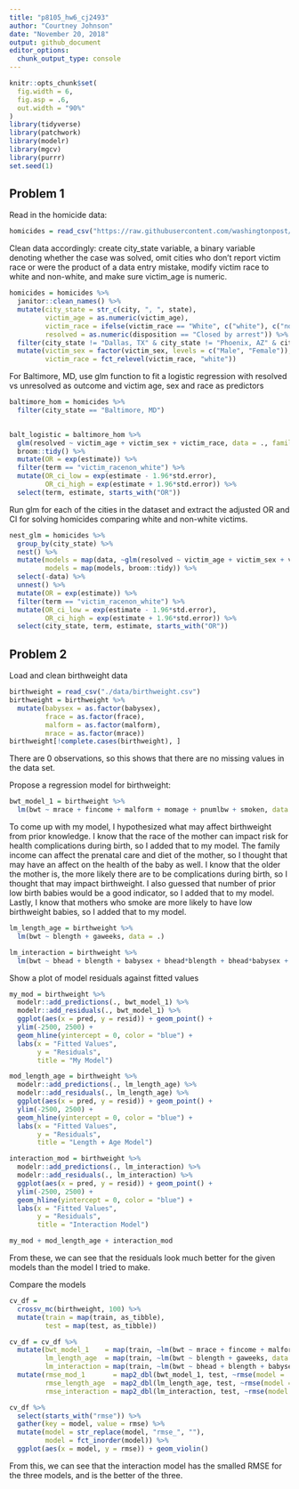 ```yaml
---
title: "p8105_hw6_cj2493"
author: "Courtney Johnson"
date: "November 20, 2018"
output: github_document
editor_options: 
  chunk_output_type: console
---
```


```r
knitr::opts_chunk$set(
  fig.width = 6,
  fig.asp = .6,
  out.width = "90%"
)
library(tidyverse)
library(patchwork)
library(modelr)
library(mgcv)
library(purrr)
set.seed(1)
```

## Problem 1

Read in the homicide data:

```r
homicides = read_csv("https://raw.githubusercontent.com/washingtonpost/data-homicides/master/homicide-data.csv") 
```

Clean data accordingly: create city_state variable, a binary variable denoting whether the case was solved, omit cities who don't report victim race or were the product of a data entry mistake, modify victim race to white and non-white, and make sure victim_age is numeric.

```r
homicides = homicides %>%
  janitor::clean_names() %>%
  mutate(city_state = str_c(city, ", ", state),
         victim_age = as.numeric(victim_age),
         victim_race = ifelse(victim_race == "White", c("white"), c("non_white")),
         resolved = as.numeric(disposition == "Closed by arrest")) %>%
  filter(city_state != "Dallas, TX" & city_state != "Phoenix, AZ" & city_state != "Kansas City, MO" & city_state != "Tulsa, AL") %>%
  mutate(victim_sex = factor(victim_sex, levels = c("Male", "Female")),
         victim_race = fct_relevel(victim_race, "white"))
```

For Baltimore, MD, use glm function to fit a logistic regression with resolved vs unresolved as outcome and victim age, sex and race as predictors


```r
baltimore_hom = homicides %>%
  filter(city_state == "Baltimore, MD") 
 

balt_logistic = baltimore_hom %>%
  glm(resolved ~ victim_age + victim_sex + victim_race, data = ., family = binomial()) %>%
  broom::tidy() %>%
  mutate(OR = exp(estimate)) %>%
  filter(term == "victim_racenon_white") %>%
  mutate(OR_ci_low = exp(estimate - 1.96*std.error),
         OR_ci_high = exp(estimate + 1.96*std.error)) %>%
  select(term, estimate, starts_with("OR"))
```

Run glm for each of the cities in the dataset and extract the adjusted OR and CI for solving homicides comparing white and non-white victims.

```r
nest_glm = homicides %>%
  group_by(city_state) %>%
  nest() %>%
  mutate(models = map(data, ~glm(resolved ~ victim_age + victim_sex + victim_race, data = ., family = binomial())),
         models = map(models, broom::tidy)) %>%
  select(-data) %>%
  unnest() %>%
  mutate(OR = exp(estimate)) %>%
  filter(term == "victim_racenon_white") %>%
  mutate(OR_ci_low = exp(estimate - 1.96*std.error),
         OR_ci_high = exp(estimate + 1.96*std.error)) %>%
  select(city_state, term, estimate, starts_with("OR"))
```

## Problem 2

Load and clean birthweight data

```r
birthweight = read_csv("./data/birthweight.csv")
birthweight = birthweight %>%
  mutate(babysex = as.factor(babysex),
         frace = as.factor(frace),
         malform = as.factor(malform),
         mrace = as.factor(mrace))
birthweight[!complete.cases(birthweight), ] 
```

There are 0 observations, so this shows that there are no missing values in the data set. 


Propose a regression model for birthweight:

```r
bwt_model_1 = birthweight %>%
  lm(bwt ~ mrace + fincome + malform + momage + pnumlbw + smoken, data = .) 
```
To come up with my model, I hypothesized what may affect birthweight from prior knowledge. I know that the race of the mother can impact risk for health complications during birth, so I added that to my model. The family income can affect the prenatal care and diet of the mother, so I thought that may have an affect on the health of the baby as well. I know that the older the mother is, the more likely there are to be complications during birth, so I thought that may impact birthweight. I also guessed that number of prior low birth babies would be a good indicator, so I added that to my model. Lastly, I know that mothers who smoke are more likely to have low birthweight babies, so I added that to my model.

```r
lm_length_age = birthweight %>%
  lm(bwt ~ blength + gaweeks, data = .) 

lm_interaction = birthweight %>%
  lm(bwt ~ bhead + blength + babysex + bhead*blength + bhead*babysex + blength*babysex + bhead*blength*babysex, data = .) 
```

Show a plot of model residuals against fitted values

```r
my_mod = birthweight %>%
  modelr::add_predictions(., bwt_model_1) %>%
  modelr::add_residuals(., bwt_model_1) %>%
  ggplot(aes(x = pred, y = resid)) + geom_point() +
  ylim(-2500, 2500) +
  geom_hline(yintercept = 0, color = "blue") +
  labs(x = "Fitted Values",
       y = "Residuals",
       title = "My Model")

mod_length_age = birthweight %>%
  modelr::add_predictions(., lm_length_age) %>%
  modelr::add_residuals(., lm_length_age) %>%
  ggplot(aes(x = pred, y = resid)) + geom_point() +
  ylim(-2500, 2500) +
  geom_hline(yintercept = 0, color = "blue") +
  labs(x = "Fitted Values",
       y = "Residuals",
       title = "Length + Age Model")

interaction_mod = birthweight %>%
  modelr::add_predictions(., lm_interaction) %>%
  modelr::add_residuals(., lm_interaction) %>%
  ggplot(aes(x = pred, y = resid)) + geom_point() +
  ylim(-2500, 2500) +
  geom_hline(yintercept = 0, color = "blue") +
  labs(x = "Fitted Values",
       y = "Residuals",
       title = "Interaction Model")

my_mod + mod_length_age + interaction_mod
```

From these, we can see that the residuals look much better for the given models than the model I tried to make.

Compare the models

```r
cv_df = 
  crossv_mc(birthweight, 100) %>%
  mutate(train = map(train, as_tibble),
         test = map(test, as_tibble))

cv_df = cv_df %>%
  mutate(bwt_model_1    = map(train, ~lm(bwt ~ mrace + fincome + malform + momage + pnumlbw + smoken, data = .)),
         lm_length_age  = map(train, ~lm(bwt ~ blength + gaweeks, data = .)),
         lm_interaction = map(train, ~lm(bwt ~ bhead + blength + babysex + bhead*blength + bhead*babysex + blength*babysex + bhead*blength*babysex, data = .))) %>%
  mutate(rmse_mod_1       = map2_dbl(bwt_model_1, test, ~rmse(model = .x, data = .y)),
         rmse_length_age  = map2_dbl(lm_length_age, test, ~rmse(model = .x, data = .y)),
         rmse_interaction = map2_dbl(lm_interaction, test, ~rmse(model = .x, data = .y)))

cv_df %>%
  select(starts_with("rmse")) %>%
  gather(key = model, value = rmse) %>%
  mutate(model = str_replace(model, "rmse_", ""),
         model = fct_inorder(model)) %>%
  ggplot(aes(x = model, y = rmse)) + geom_violin()
```


From this, we can see that the interaction model has the smalled RMSE for the three models, and is the better of the three.